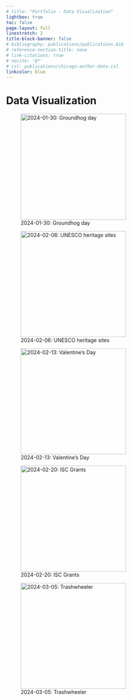 ```yaml
---
# title: "Portfolio - Data Visualization"
lightbox: true
toc: false
page-layout: full
linestretch: 2
title-block-banner: false
# bibliography: publications/publications.bib
# reference-section-title: none
# link-citations: true
# nocite: '@*'
# csl: publications/chicago-author-date.csl
linkcolor: blue
---
```


# Data Visualization   

::: {layout="[1,1,1]"}

![2024-01-30: Groundhog day](/images/tidytuesday/2024-01-30.jpg){group="my-gallery" height=3in}

![2024-02-06: UNESCO heritage sites](/images/tidytuesday/2024-02-06.jpg){group="my-gallery" height=3in}

![2024-02-13: Valentine's Day](/images/tidytuesday/2024-02-13.jpg){group="my-gallery" height=3in}

:::

::: {layout="[1,1,1]"}

![2024-02-20: ISC Grants](/images/tidytuesday/2024_02_20_bubble_plot.jpg){group="my-gallery" height=3in}

![2024-03-05: Trashwheeler](/images/tidytuesday/2024_03_05_trashwheeler.jpg){group="my-gallery" height=3in}


:::